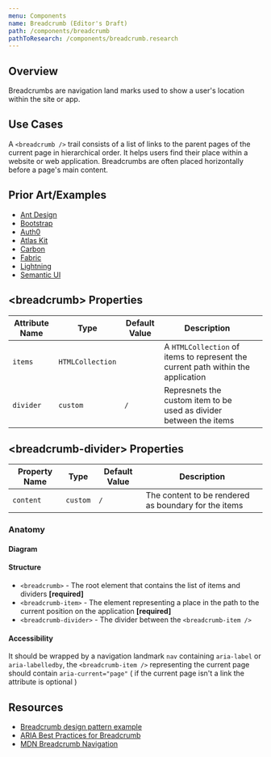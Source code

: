 ```yaml
---
menu: Components
name: Breadcrumb (Editor's Draft)
path: /components/breadcrumb
pathToResearch: /components/breadcrumb.research
---
```



## Overview

Breadcrumbs are navigation land marks used to show a user's location within the site or app.

## Use Cases

A `<breadcrumb />` trail consists of a list of links to the parent pages of the current page in hierarchical order. It helps users find their place within a website or web application. Breadcrumbs are often placed horizontally before a page's main content.

## Prior Art/Examples <a href="#prior-art" id="prior-art"></a>

- [Ant Design](https://ant.design/components/breadcrumb/)
- [Bootstrap](https://getbootstrap.com/docs/4.3/components/breadcrumb/)
- [Auth0](https://styleguide.auth0.com/components/breadcrumb)
- [Atlas Kit](https://atlassian.design/components/breadcrumbs/examples)
- [Carbon](https://www.carbondesignsystem.com/components/breadcrumb/code/)
- [Fabric](https://developer.microsoft.com/en-us/fluentui#/controls/web/breadcrumb)
- [Lightning](https://www.lightningdesignsystem.com/components/breadcrumbs/)
- [Semantic UI](https://semantic-ui.com/collections/breadcrumb.html)

## &lt;breadcrumb&gt; Properties <a href="#breadcrumb-properties" id="breadcrumb-properties"></a>

| Attribute Name | Type             | Default Value | Description                                                                      |     |
| -------------- | ---------------- | ------------- | -------------------------------------------------------------------------------- | --- |
| `items`        | `HTMLCollection` |               | A `HTMLCollection` of items to represent the current path within the application |     |
| `divider`      | `custom`         | `/`           | Represnets the custom item to be used as divider between the items               |     |

## &lt;breadcrumb-divider&gt; Properties <a href="#breadcrumb-divider-properties" id="breadcrumb-divider-properties"></a>

| Property Name | Type     | Default Value | Description                                          |
| ------------- | -------- | ------------- | ---------------------------------------------------- |
| `content`     | `custom` | `/`           | The content to be rendered as boundary for the items |

### Anatomy <a class="link" href="#anatomy" id="anatomy"></a>

#### Diagram <a class="link" href="#diagram" id="diagram"></a>

<BreadcrumbAnatomy />

#### Structure <a class="link" href="#structure" id="structure"></a>

- `<breadcrumb>` - The root element that contains the list of items and dividers **[required]**
- `<breadcrumb-item>` - The element representing a place in the path to the current position on the application **[required]**
- `<breadcrumb-divider>` - The divider between the `<breadcrumb-item />`

#### Accessibility <a class="link" href="#accessibility" id="accessibility"></a>

It should be wrapped by a navigation landmark `nav` containing `aria-label` or `aria-labelledby`, the `<breadcrumb-item />` representing the current page should contain `aria-current="page"` ( if the current page isn't a link the attribute is optional )

## Resources <a class="link" href="#resources" id="resources"></a>

- [Breadcrumb design pattern example](https://www.w3.org/TR/wai-aria-practices/examples/breadcrumb/index.html)
- [ARIA Best Practices for Breadcrumb](https://www.w3.org/TR/wai-aria-practices/#breadcrumb)
- [MDN Breadcrumb Navigation](https://developer.mozilla.org/en-US/docs/Web/CSS/Layout_cookbook/Breadcrumb_Navigation)
